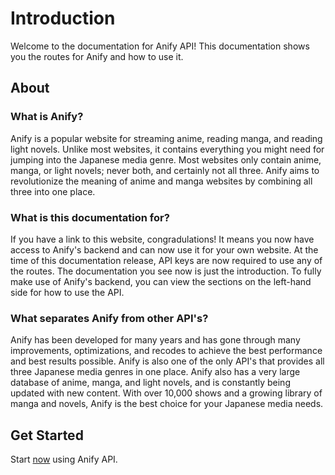 # Introduction
Welcome to the documentation for Anify API! This documentation shows you the routes for Anify and how to use it.

## About
### What is Anify?
Anify is a popular website for streaming anime, reading manga, and reading light novels. Unlike most websites, it contains everything you might need for jumping into the Japanese media genre. Most websites only contain anime, manga, or light novels; never both, and certainly not all three. Anify aims to revolutionize the meaning of anime and manga websites by combining all three into one place.

### What is this documentation for?
If you have a link to this website, congradulations! It means you now have access to Anify's backend and can now use it for your own website. At the time of this documentation release, API keys are now required to use any of the routes. The documentation you see now is just the introduction. To fully make use of Anify's backend, you can view the sections on the left-hand side for how to use the API.

### What separates Anify from other API's?
Anify has been developed for many years and has gone through many improvements, optimizations, and recodes to achieve the best performance and best results possible. Anify is also one of the only API's that provides all three Japanese media genres in one place. Anify also has a very large database of anime, manga, and light novels, and is constantly being updated with new content. With over 10,000 shows and a growing library of manga and novels, Anify is the best choice for your Japanese media needs.

## Get Started
Start <a href="/start">now</a> using Anify API.